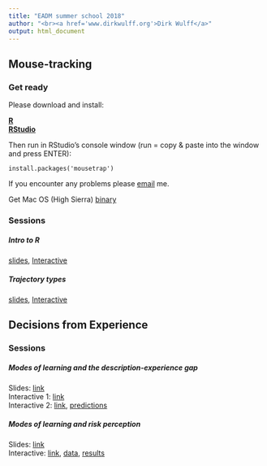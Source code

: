 ```yaml
---
title: "EADM summer school 2018"
author: "<br><a href='www.dirkwulff.org'>Dirk Wulff</a>"
output: html_document
---
```


## Mouse-tracking

### Get ready

Please download and install:

<a href="https://cran.r-project.org/"><b>R</b></a><br>
<a href="https://www.rstudio.com/products/rstudio/download/#download"><b>RStudio</b></a>

Then run in RStudio's console window (run = copy & paste into the window and press ENTER):

`install.packages('mousetrap')`

If you encounter any problems please <a href="mailto:dirk.wulff@gmail.com">email</a> me.

Get Mac OS (High Sierra) [binary](https://dwulff.github.io/EADM_SS2018/_materials/mousetrap_3.1.1.tgz)

### Sessions

##### Intro to R

[slides](https://dwulff.github.io/EADM_SS2018/_sessions/IntroToR/Intro_to_R.html), [Interactive](https://dwulff.github.io/EADM_SS2018/_sessions/IntroToR/Intro_to_R_interactive.R)

##### Trajectory types

[slides](https://dwulff.github.io/EADM_SS2018/_sessions/TrajectoryTypes/EGPROC_SS2018_MT.pdf), [Interactive](https://dwulff.github.io/EADM_SS2018/_sessions/TrajectoryTypes/TrajectoryTypes_practical.html)

## Decisions from Experience

### Sessions

##### Modes of learning and the description-experience gap

Slides: [link](https://dwulff.github.io/EADM_SS2018/_sessions/Gap/EGPROC_SS2018_DfE_I.pdf)<br>
Interactive 1: [link](https://wulff.jakobit.de/risk/ch7)<br>
Interactive 2: [link](https://econpsychbasel.shinyapps.io/exploreGap/), [predictions](https://docs.google.com/forms/d/e/1FAIpQLSdG6RWqet4K1oEg_QzTxHXlCu_f_yiXXGStA1ijDpM6OGP5AA/viewform?usp=sf_link)

##### Modes of learning and risk perception

Slides: [link](https://dwulff.github.io/EADM_SS2018/_sessions/RiskTool/EGPROC_SS2018_DfE_II.pdf)<br>
Interactive: [link](https://wulff.jakobit.de/risk), [data](https://dwulff.github.io/EADM_SS2018/_sessions/RiskTool/risktool_data.csv), [results](https://dwulff.github.io/EADM_SS2018/_sessions/RiskTool/results.html)



